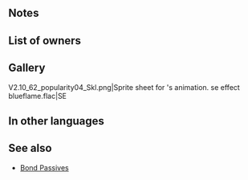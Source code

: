{{Special
|tagid=SID_ブルーフレイム
|charge=3
|effect=Boosts damage by 10. If unit is adjacent to an ally, boosts damage by 25 instead.
|cost=500
|exclusive=0
|required=Bonfire
|canUseMove={{MoveList|All}}
|canUseWeapon={{WeaponList|exclude=Staff}}
|properties=random_owner,offensive_special
}}
==Notes==
{{FixedDamage|10/25}}
==List of owners==
{{Skill Hero List}}
==Gallery==
<gallery>
V2.10_62_popularity04_Skl.png|Sprite sheet for {{PAGENAME}}'s animation.
se effect blueflame.flac|SE
</gallery>
==In other languages==
{{OtherLanguages
|japanese=ブルーフレイム
|german=Blaue Flamme
|spanishEU=Llama azul
|spanishLA=Llama azul
|french=Flamme bleue
|italian=Fiamma blu
|chineseTW=青之炎
|portuguese=Chama azul
}}
==See also==
* [[Bond Passives]]
{{Specials Navbox}}